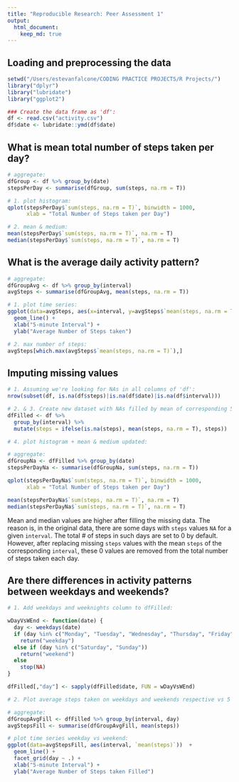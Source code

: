 ```yaml
---
title: "Reproducible Research: Peer Assessment 1"
output: 
  html_document:
    keep_md: true
---
```


## Loading and preprocessing the data

``` r
setwd("/Users/estevanfalcone/CODING PRACTICE PROJECTS/R Projects/")
library("dplyr")
library("lubridate")
library("ggplot2")

### Create the data frame as 'df':
df <- read.csv("activity.csv")
df$date <- lubridate::ymd(df$date)
```

## What is mean total number of steps taken per day?

``` r
# aggregate:
dfGroup <- df %>% group_by(date)
stepsPerDay <- summarise(dfGroup, sum(steps, na.rm = T))

# 1. plot histogram:
qplot(stepsPerDay$`sum(steps, na.rm = T)`, binwidth = 1000,
      xlab = "Total Number of Steps taken per Day")

# 2. mean & medium:
mean(stepsPerDay$`sum(steps, na.rm = T)`, na.rm = T)
median(stepsPerDay$`sum(steps, na.rm = T)`, na.rm = T)
```

## What is the average daily activity pattern?

``` r
# aggregate:
dfGroupAvg <- df %>% group_by(interval)
avgSteps <- summarise(dfGroupAvg, mean(steps, na.rm = T))

# 1. plot time series:
ggplot(data=avgSteps, aes(x=interval, y=avgSteps$`mean(steps, na.rm = T)`)) +
  geom_line() +
  xlab("5-minute Interval") +
  ylab("Average Number of Steps taken")

# 2. max number of steps:
avgSteps[which.max(avgSteps$`mean(steps, na.rm = T)`),]
```

## Imputing missing values

``` r
# 1. Assuming we're looking for NAs in all columns of 'df':
nrow(subset(df, is.na(df$steps)|is.na(df$date)|is.na(df$interval)))

# 2. & 3. Create new dataset with NAs filled by mean of corresponding 5-min interval:
dfFilled <- df %>%
  group_by(interval) %>% 
  mutate(steps = ifelse(is.na(steps), mean(steps, na.rm = T), steps))

# 4. plot histogram + mean & medium updated:

# aggregate:
dfGroupNa <- dfFilled %>% group_by(date)
stepsPerDayNa <- summarise(dfGroupNa, sum(steps, na.rm = T))

qplot(stepsPerDayNa$`sum(steps, na.rm = T)`, binwidth = 1000,
      xlab = "Total Number of Steps taken per Day")

mean(stepsPerDayNa$`sum(steps, na.rm = T)`, na.rm = T)
median(stepsPerDayNa$`sum(steps, na.rm = T)`, na.rm = T)
```

Mean and median values are higher after filling the missing data. The reason is,
in the original data, there are some days with `steps` values `NA` for 
a given `interval`. The total # of steps in such days are set to 0 by
default. However, after replacing missing `steps` values with the mean `steps`
of the corresponding `interval`, these 0 values are removed from the total number
of steps taken each day.

## Are there differences in activity patterns between weekdays and weekends?

``` r
# 1. Add weekdays and weeknights column to dfFilled:

wDayVsWEnd <- function(date) {
  day <- weekdays(date)
  if (day %in% c("Monday", "Tuesday", "Wednesday", "Thursday", "Friday"))
    return("weekday")
  else if (day %in% c("Saturday", "Sunday"))
    return("weekend")
  else
    stop(NA)
}

dfFilled[,"day"] <- sapply(dfFilled$date, FUN = wDayVsWEnd)

# 2. Plot average steps taken on weekdays and weekends respective vs 5 min intervals:

# aggregate:
dfGroupAvgFill <- dfFilled %>% group_by(interval, day)
avgStepsFill <- summarise(dfGroupAvgFill, mean(steps))

# plot time series weekday vs weekend:
ggplot(data=avgStepsFill, aes(interval, `mean(steps)`))  +
  geom_line() +
  facet_grid(day ~ .) +
  xlab("5-minute Interval") +
  ylab("Average Number of Steps taken Filled")
  ```
